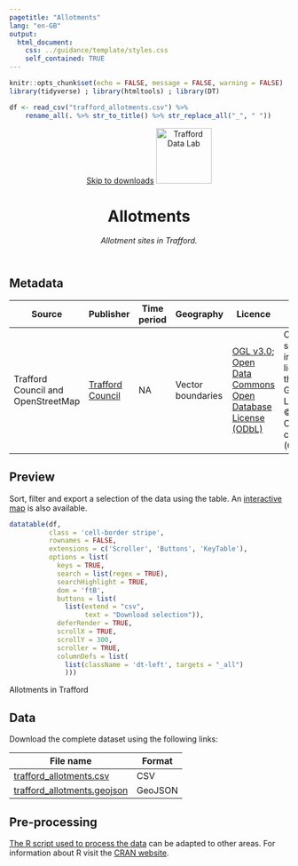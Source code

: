 ```yaml
---
pagetitle: "Allotments"
lang: "en-GB"
output:
  html_document:
    css: ../guidance/template/styles.css
    self_contained: TRUE
---
```


```r
knitr::opts_chunk$set(echo = FALSE, message = FALSE, warning = FALSE)
library(tidyverse) ; library(htmltools) ; library(DT) 

df <- read_csv("trafford_allotments.csv") %>% 
    rename_all(. %>% str_to_title() %>% str_replace_all("_", " "))
```
<header>
<span id="a11yNav"><a href="#downloads" class="themeBlockDark">Skip to downloads</a></span>
<a href="https://www.trafforddatalab.io/data.html"><img src="https://www.trafforddatalab.io/assets/logo/trafforddatalab_logo.svg" alt="Trafford Data Lab" aria-label="Return to Trafford Data Lab data page" width="100" class="traffordDataLabLogo"/></a>

<h1>Allotments</h1>
*Allotment sites in Trafford.*

</header>

<main>
<h2>Metadata</h2>

| Source | Publisher | Time period | Geography | Licence | Attribution | Last updated |
|---|---|---|---|---|---|---|
|Trafford Council and OpenStreetMap |<a href="https://www.trafford.gov.uk/residents/leisure-and-lifestyle/parks-and-open-spaces/allotments/allotments-in-trafford.aspx" target="_blank">Trafford Council</a> |NA |Vector boundaries |<a href="http://www.nationalarchives.gov.uk/doc/open-government-licence/version/3/" target="_blank">OGL v3.0</a>; <a href="https://www.openstreetmap.org/copyright" target="_blank">Open Data Commons Open Database License (ODbL)</a> |Contains public sector information licensed under the Open Government Licence v3.0; © OpenStreetMap contributors (ODbL) |2019-04-10 |

<h2>Preview</h2>
Sort, filter and export a selection of the data using the table. An <a href="https://www.trafforddatalab.io/explore/#dataset=allotments" target="_blank">interactive map</a> is also available.

```r
datatable(df, 
          class = 'cell-border stripe',
          rownames = FALSE, 
          extensions = c('Scroller', 'Buttons', 'KeyTable'),
          options = list(
            keys = TRUE,
            search = list(regex = TRUE),
            searchHighlight = TRUE,
            dom = 'ftB',
            buttons = list(
              list(extend = "csv", 
                   text = "Download selection")),
            deferRender = TRUE,
            scrollX = TRUE,
            scrollY = 300,
            scroller = TRUE,
            columnDefs = list(
              list(className = 'dt-left', targets = "_all")
              )))
```
<div id="tableFooterTitle">Allotments in Trafford</div>

<h2>Data</h2>
<span id ="downloads">Download the complete dataset using the following links:</span>

|File name |Format |
|---|---|
|[trafford_allotments.csv](trafford_allotments.csv) |CSV |
|[trafford_allotments.geojson](trafford_allotments.geojson) |GeoJSON |

<h2>Pre-processing</h2>
[The R script used to process the data](pre-processing.R) can be adapted to other areas. For information about R visit the <a href="https://cran.r-project.org" target="_blank">CRAN website</a>.

</main>

<script>
  // Fixes to dynamic elements created by DataTables to improve accessibility
  var removeElFn = setInterval(removeElement, 1000);
  
  function removeElement() {
    try {
      var el = document.getElementsByClassName("dataTables_scrollBody")[0].childNodes[0];
      el.removeChild(el.childNodes[0]); // Remove unwanted hidden text element from table - causing accessibility alert as it has no label
      
      el.parentNode.setAttribute('tabindex', '0');  // add attribute allowing keyboard users to access scrollable area
      
      clearInterval(removeElFn);  // cancel any further calls to this function as we have completed all actions
    }
    catch(e) {
      // form element 'el' doesn't exist yet so setInterval will call the function again until it does
    }
  }
</script>